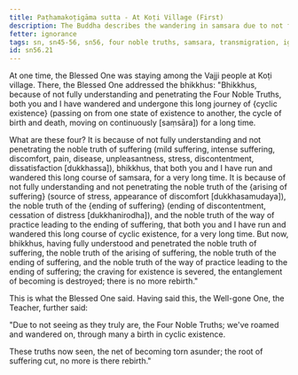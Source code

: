 ```yaml
---
title: Paṭhamakoṭigāma sutta - At Koṭi Village (First)
description: The Buddha describes the wandering in samsara due to not fully understanding and penetrating the Four Noble Truths.
fetter: ignorance
tags: sn, sn45-56, sn56, four noble truths, samsara, transmigration, ignorance
id: sn56.21
---
```


At one time, the Blessed One was staying among the Vajji people at Koṭi village. There, the Blessed One addressed the bhikkhus: "Bhikkhus, because of not fully understanding and penetrating the Four Noble Truths, both you and I have wandered and undergone this long journey of \{cyclic existence} (passing on from one state of existence to another, the cycle of birth and death, moving on continuously [saṃsāra]) for a long time.

What are these four? It is because of not fully understanding and not penetrating the noble truth of suffering (mild suffering, intense suffering, discomfort, pain, disease, unpleasantness, stress, discontentment, dissatisfaction [dukkhassa]), bhikkhus, that both you and I have run and wandered this long course of samsara, for a very long time. It is because of not fully understanding and not penetrating the noble truth of the \{arising of suffering} (source of stress, appearance of discomfort [dukkhasamudaya]), the noble truth of the \{ending of suffering} (ending of discontentment, cessation of distress [dukkhanirodha]), and the noble truth of the way of practice leading to the ending of suffering, that both you and I have run and wandered this long course of cyclic existence, for a very long time. But now, bhikkhus, having fully understood and penetrated the noble truth of suffering, the noble truth of the arising of suffering, the noble truth of the ending of suffering, and the noble truth of the way of practice leading to the ending of suffering; the craving for existence is severed, the entanglement of becoming is destroyed; there is no more rebirth."

This is what the Blessed One said. Having said this, the Well-gone One, the Teacher, further said:

"Due to not seeing as they truly are,
the Four Noble Truths;
we've roamed and wandered on,
through many a birth in cyclic existence.

These truths now seen,
the net of becoming torn asunder;
the root of suffering cut,
no more is there rebirth."